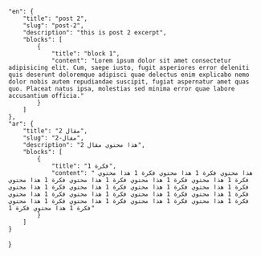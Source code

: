 ---
---
    "en": {
        "title": "post 2",
        "slug": "post-2",
        "description": "this is post 2 excerpt",
        "blocks": [
            {
                "title": "block 1",
                "content": "Lorem ipsum dolor sit amet consectetur adipisicing elit. Cum, saepe iusto, fugit asperiores error deleniti quis deserunt doloremque adipisci quae delectus enim explicabo nemo dolor nobis autem repudiandae suscipit, fugiat aspernatur amet quas quo. Placeat natus ipsa, molestias sed minima error quae labore accusantium officia."
            }
        ]
    },
    "ar": {
        "title": "مقال 2",
        "slug": "مفال-2",
        "description": "هذا محتوي مقال 2",
        "blocks": [
            {
                "title": "فكرة 1",
                "content": " هذا محتوي فكرة 1 هذا محتوي فكرة 1 هذا محتوي فكرة 1 هذا محتوي فكرة 1 هذا محتوي فكرة 1 هذا محتوي فكرة 1 هذا محتوي فكرة 1 هذا محتوي فكرة 1 هذا محتوي فكرة 1 هذا محتوي فكرة 1 هذا محتوي فكرة 1 هذا محتوي فكرة 1 هذا محتوي فكرة 1 هذا محتوي فكرة 1 هذا محتوي فكرة 1 هذا محتوي فكرة 1 هذا محتوي فكرة 1 هذا محتوي فكرة 1 هذا محتوي فكرة 1 هذا محتوي فكرة 1"
            }
        ]
    }
}